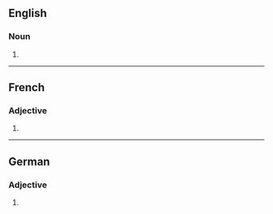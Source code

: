 ==English==

===Noun===
{{head|en|noun plural form}}

# {{plural of|palliative|lang=en}}

----

==French==

===Adjective===
{{head|fr|adjective form}}

# {{feminine plural of|palliatif|lang=fr}}

----

==German==

===Adjective===
{{head|de|adjective form}}

# {{inflected form of|palliativ|lang=de}}
